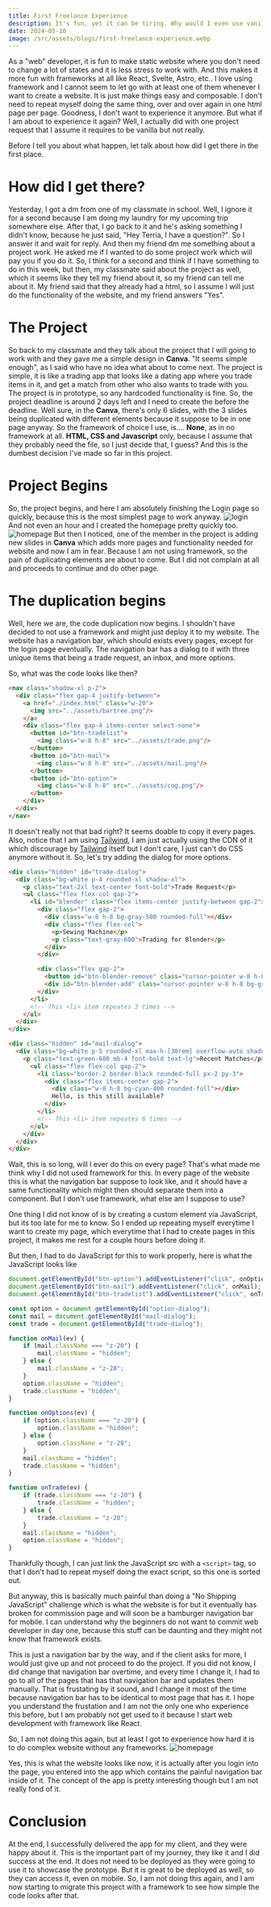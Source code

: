 ```yaml
---
title: First Freelance Experience
description: It's fun, yet it can be tiring. Why would I even use vanilla?
date: 2024-05-10
image: /src/assets/blogs/first-freelance-experience.webp
---
```


As a "web" developer, it is fun to make static website where you don't need to change a lot of states and it is less stress to work with.
And this makes it more fun with frameworks at all like React, Svelte, Astro, etc.. I love using framework and I cannot seem to let go with at least
one of them whenever I want to create a website. It is just make things easy and composable. I don't need to repeat myself doing the same thing,
over and over again in one html page per page. Goodness, I don't want to experience it anymore. But what if I am about to experience it again?
Well, I actually did with one project request that I assume it requires to be vanilla but not really.

Before I tell you about what happen, let talk about how did I get there in the first place.

# How did I get there?
Yesterday, I got a dm from one of my classmate in school. Well, I ignore it for a second because I am doing my laundry for my upcoming trip somewhere
else. After that, I go back to it and he's asking something I didn't know, because he just said, "Hey Terria, I have a question?". So I answer it and wait
for reply. And then my friend dm me something about a project work. He asked me if I wanted to do some project work which will pay you if you do it.
So, I think for a second and think if I have something to do in this week, but then, my classmate said about the project as well, which it seems like
they tell my friend about it, so my friend can tell me about it. My friend said that they already had a html, so I assume I will just do the functionality
of the website, and my friend answers "Yes".

# The Project
So back to my classmate and they talk about the project that I will going to work with and they gave me a simple design in **Canva**. "It seems simple enough",
as I said who have no idea what about to come next. The project is simple, it is like a trading app that looks like a dating app where you trade items in it,
and get a match from other who also wants to trade with you. The project is in prototype, so any hardcoded functionality is fine. So, the project deadline is around 2 days left 
and I need to create the before the deadline. Well sure, in the **Canva**, there's only 6 slides, with the 3 slides being duplicated with different 
elements because it suppose to be in one page anyway. So the framework of choice I use, is.... **None**, as in no framework at all. **HTML, CSS and Javascript** only, 
because I assume that they probably need the file, so I just decide that, I guess? And this is the dumbest decision I've made so far in this project.

# Project Begins
So, the project begins, and here I am absolutely finishing the Login page so quickly, because this is the most simplest page to work anyway. 
![login](/src/assets/blogs/first-freelance-experience/login.webp)
And not even an hour and I created the homepage pretty quickly too. 
![homepage](/src/assets/blogs/first-freelance-experience/homepage.webp)
But then I noticed, one of the member in the project is adding new slides in **Canva** which adds more
pages and functionality needed for website and now I am in fear. Because I am not using framework, so the pain of duplicating elements are about to come. 
But I did not complain at all and proceeds to continue and do other page.

# The duplication begins
Well, here we are, the code duplication now begins. I shouldn't have decided to not use a framework and might just deploy it to my website.
The website has a navigation bar, which should exists every pages, except for the login page eventually. The navigation bar has a dialog to it with three unique
items that being a trade request, an inbox, and more options. 

So, what was the code looks like then?

```html
<nav class="shadow-xl p-2">
  <div class="flex gap-4 justify-between">
    <a href="./index.html" class="w-20">
      <img src="../assets/bartree.png"/>
    </a>
    <div class="flex gap-4 items-center select-none">
      <button id="btn-tradelist">
        <img class="w-8 h-8" src="../assets/trade.png"/>
      </button>
      <button id="btn-mail">
        <img class="w-8 h-8" src="../assets/mail.png"/>
      </button>
      <button id="btn-option">
        <img class="w-8 h-8" src="../assets/cog.png"/>
      </button>
    </div>
  </div>
</nav>
```

It doesn't really not that bad right? It seems doable to copy it every pages. Also, notice that I am using [Tailwind](https://tailwindcss.com/), I am just actually using the CDN of it
which discourage by [Tailwind](https://tailwindcss.com/) itself but I don't care, I just can't do CSS anymore without it.
So, let's try adding the dialog for more options.

```html
<div class="hidden" id="trade-dialog">
  <div class="bg-white p-4 rounded-xl shadow-xl">
    <p class="text-2xl text-center font-bold">Trade Request</p>
    <ul class="flex flex-col gap-2">
      <li id="blender" class="flex items-center justify-between gap-2">
        <div class="flex gap-2">
          <div class="w-8 h-8 bg-gray-500 rounded-full"></div>
          <div class="flex flex-col">
            <p>Sewing Machine</p>
            <p class="text-gray-600">Trading for Blender</p>
          </div>
        </div>

        <div class="flex gap-2">
          <button id="btn-blender-remove" class="cursor-pointer w-8 h-8 bg-red-500 rounded-full"></button>
          <div id="btn-blender-add" class="cursor-pointer w-8 h-8 bg-green-500 rounded-full"></div>
        </div>
      </li>
      <!-- This <li> item repeates 3 times -->
    </ul>
  </div>
</div>

<div class="hidden" id="mail-dialog">
  <div class="bg-white p-5 rounded-xl max-h-[30rem] overflow-auto shadow-xl">
    <p class="text-green-600 mb-4 font-bold text-lg">Recent Matches</p>
      <ul class="flex flex-col gap-2">
        <li class="border-2 border-black rounded-full px-2 py-3">
          <div class="flex items-center gap-2">
            <div class="w-8 h-8 bg-cyan-400 rounded-full"></div>
            Hello, is this still available?
          </div>
        </li>
        <!-- This <li> item repeates 6 times -->
      </ul>
    </div>
  </div>
</div>
```

Wait, this is so long, will I ever do this on every page? That's what made me think why I did not used framework for this. In every page of the website
this is what the navigation bar suppose to look like, and it should have a same functionality which might then should separate them into a component.
But I don't use framework, what else am I suppose to use?

One thing I did not know of is by creating a custom element via JavaScript, but its too late for me to know. So I ended up repeating myself everytime I want to
create my page, which everytime that I had to create pages in this project, it makes me rest for a couple hours before doing it. 

But then, I had to do JavaScript for this to work properly, here is what the JavaScript looks like

```javascript
document.getElementById("btn-option").addEventListener("click", onOptions);
document.getElementById("btn-mail").addEventListener("click", onMail);
document.getElementById("btn-tradelist").addEventListener("click", onTrade);

const option = document.getElementById("option-dialog");
const mail = document.getElementById("mail-dialog");
const trade = document.getElementById("trade-dialog");

function onMail(ev) {
    if (mail.className === "z-20") {
        mail.className = "hidden";
    } else {
        mail.className = "z-20";
    }
    option.className = "hidden";
    trade.className = "hidden";
}

function onOptions(ev) {
    if (option.className === "z-20") {
        option.className = "hidden";
    } else {
        option.className = "z-20";
    }
    mail.className = "hidden";
    trade.className = "hidden";
}

function onTrade(ev) {
    if (trade.className === "z-20") {
        trade.className = "hidden";
    } else {
        trade.className = "z-20";
    }
    mail.className = "hidden";
    option.className = "hidden";
}
```

Thankfully though, I can just link the JavaScript src with a `<script>` tag, so that I don't had to repeat myself doing the exact script, so this one is sorted
out.

But anyway, this is basically much painful than doing a "No Shipping JavaScript" challenge which is what the website is for but it eventually has broken for 
commission page and will soon be a hamburger navigation bar for mobile. I can understand why the beginners do not want to commit web developer in day one,
because this stuff can be daunting and they might not know that framework exists.

This is just a navigation bar by the way, and if the client asks for more, I would just give up and not proceed to do the project.
If you did not know, I did change that navigation bar overtime, and every time I change it, I had to go to all of the pages that has that navigation bar
and updates them manually. That is frustating by it sound, and I change it most of the time because navigation bar has to be identical to most page that has it.
I hope you understand the frustation and I am not the only one who experience this before, but I am probably not get used to it because I start web development
with framework like React.

So, I am not doing this again, but at least I got to experience how hard it is to do complex website without any frameworks.
![homepage](/src/assets/blogs/first-freelance-experience/slides.webp)

Yes, this is what the website looks like now, it is actually after you login into the page, you entered into the app which contains the painful navigation bar
inside of it. The concept of the app is pretty interesting though but I am not really fond of it. 

# Conclusion
At the end, I successfully delivered the app for my client, and they were happy about it. This is the important part of my journey, they like it and I did
success at the end. It does not need to be deployed as they were going to use it to showcase the prototype. But it is great to be deployed as well, so they can
access it, even on mobile. So, I am not doing this again, and I am now starting to migrate this project with a framework to see how simple the code looks after
that.
